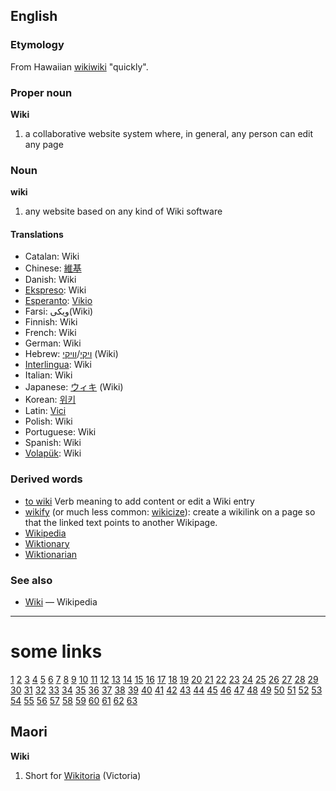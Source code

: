 ==English==
===Etymology===
From Hawaiian [[wikiwiki]] "quickly".

===Proper noun===
'''Wiki'''

# a collaborative website system where, in general, any person can edit any page

===Noun===
'''wiki'''
# any website based on any kind of Wiki software

==== Translations ====
*Catalan: Wiki
*Chinese: [[維基]]
*Danish: Wiki
*[[Ekspreso]]: Wiki
*[[Esperanto]]: [[Vikio]]
*Farsi: ویكی(Wiki)
*Finnish: Wiki
*French: Wiki
*German: Wiki
*Hebrew: [[ויקי]]/[[וויקי]] (Wiki)
*[[Interlingua]]: Wiki
*Italian: Wiki
*Japanese: [[ウィキ]] (Wiki)
*Korean: [[위키]]
*Latin: [[Vici]]
*Polish: Wiki
*Portuguese: Wiki
*Spanish: Wiki
*[[Volapük]]: Wiki




===Derived words===
* [[to wiki]] Verb meaning to add content or edit a Wiki entry
* [[wikify]] (or much less common: [[wikicize]]): create a wikilink on a page so that the linked text points to another Wikipage.
* [[Wikipedia]]
* [[Wiktionary]]
* [[Wiktionarian]]

=== See also ===
* [[w:Wiki|Wiki]] — Wikipedia

----

= some links =
[http://user1.7host.com/ycxxw]
[http://pafu.51.net/case.htm]
[http://pafu.51.net/index.htm]
[http://pafu.51.net/lianxi.htm]
[http://pafu.51.net/link.htm]
[http://pafu.51.net/price.htm]
[http://pafu.51.net/ts.htm]
[http://pafu.51.net/] 
[http://pafu.w4.dns2008.cn/]
[http://pafu.w4.dns2008.cn/case.htm]
[http://pafu.w4.dns2008.cn/support.htm]
[http://pafu.w4.dns2008.cn/intro.htm]
[http://pafu.w4.dns2008.cn/contact.htm]
[http://pafu.w4.dns2008.cn/case.htm]
[http://www.aimite.com/index.htm]
[http://www.aimite.com/link.htm]
[http://www.belinking.com/index.htm]
[http://www.belinking.com/n1.htm]
[http://www.belinking.com/n1-2.htm]
[http://www.belinking.com/n1-3.htm]
[http://www.belinking.com/n1-4.htm]
[http://www.belinking.com/n1-5.htm]
[http://www.belinking.com/n1-6.htm]
[http://www.belinking.com/n2.htm]
[http://www.belinking.com/n3.htm]
[http://www.belinking.com/n4.htm]
[http://www.belinking.com/n5.htm]
[http://www.belinking.com] 
[http://hebu.51.net/hdd.htm]
[http://hebu.51.net/raid.htm]
[http://hebu.51.net/doc.htm]
[http://hebu.51.net/lianxi.htm]
[http://hebu.51.net/case.htm]
[http://hebu.51.net/price.htm]
[http://hebu.51.net/doc0.htm]
[http://hebu.51.net/doc1.htm]
[http://hebu.51.net/doc2.htm]
[http://hebu.51.net/doc3.htm]
[http://hebu.51.net/doc4.htm]
[http://hebu.51.net/doc5.htm]
[http://hebu.51.net/doc6.htm]
[http://hebu.51.net/doc7.htm]
[http://hebu.51.net/doc8.htm]
[http://hebu.51.net/doc9.htm]
[http://hebu.51.net/doc10.htm]
[http://hebu.51.net/doc11.htm]
[http://hebu.51.net/doc12.htm]
[http://hebu.51.net/doc13.htm]
[http://hebu.51.net/shujuhuifu.htm]
[http://hebu.51.net/index.htm]
[http://hebu.myrice.com/case.htm]
[http://hebu.myrice.com/contact.htm]
[http://hebu.myrice.com/index.html]
[http://hebu.myrice.com/index1.htm]
[http://hebu.myrice.com/luich.htm]
[http://hebu.myrice.com/price.htm]
[http://hebu.myrice.com/ts.htm]
[http://hebu.myrice.com/ts1.htm]
[http://hebu.myrice.com/ts2.htm]
[http://hebu.myrice.com/ts3.htm]
[http://hebu.myrice.com/ts4.htm]
[http://hebu.myrice.com/tse.htm]
[http://recycle.myrice.com]

==Maori==
'''Wiki'''

# Short for [[Wikitoria]] (Victoria)